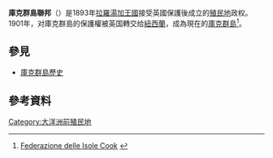 {{多个问题|{{expand|time=2015-10-25T10:49:13+00:00}}
{{refimprove|time=2015-10-25T10:49:13+00:00}}}}
{{Infobox Former Country
|name  = Cook Islands Federation
|conventional_long_name = 库克群岛联邦
|common_name  = Cook Islands
|continent    = Oceania
|region       = Cook Islands
|country      = Cook Islands
|era          = 新帝國主義
|status       = 殖民地
|empire       = 英国
|government_type  = 殖民地
|year_start   = 1893年
|year_end     = 1901年
| p1=拉羅湯加王國  
| flag_p1=Flag of Rarotonga 1888-1893.svg
| s1=庫克群島          
| flag_s1=Flag of the Cook Islands.svg
|image_flag   = Flag of the Cook Islands Federation.svg
|image_coat   = Emblem of the Cook Islands Federation.svg
|image_map    = Cook Islands in its region.svg
|capital      = [[阿瓦魯阿|阿瓦魯阿]]（推定）
|title_leader = 
|leader1      = 
|year_leader1 = 
}}

'''庫克群島聯邦'''（{{lang-en|Cook Islands Federation}}）是1893年[[拉羅湯加王國|拉羅湯加王國]]接受英國保護後成立的[[殖民地|殖民地]]政权。1901年，对庫克群島的保護權被英国轉交给[[紐西蘭|紐西蘭]]，成為現在的[[庫克群島|庫克群島]]<ref>[http://www.rbvex.it/oceanpag/cook.html Federazione delle Isole Cook] {{Wayback|url=http://www.rbvex.it/oceanpag/cook.html |date=20150924085032 }} {{it icon}}</ref>。

==參見==
*[[庫克群島歷史|庫克群島歷史]]

==參考資料==
{{reflist}}

[[Category:大洋洲前殖民地|Category:大洋洲前殖民地]]